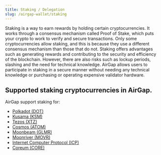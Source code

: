 ```yaml
---
title: Staking / Delegation
slug: /airgap-wallet/staking
---
```


Staking is a way to earn rewards by holding certain cryptocurrencies. It works through a consensus mechanism called Proof of Stake, which puts your crypto to work to verify and secure transactions. Only some cryptocurrencies allow staking, and this is because they use a different consensus mechanism than those that do not. Staking offers advantages such as generating rewards and contributing to the security and efficiency of the blockchain. However, there are also risks such as lockup periods, slashing and the need for technical knowledge. AirGap allows users to participate in staking in a secure manner without needing any technical knowledge or purchasing or operating expensive validator hardware.

## Supported staking cryptocurrencies in AirGap.

AirGap support staking for:

- [Polkadot (DOT)](/currencies/polkadot/delegation)
- [Kusama (KSM)](/currencies/kusama/delegation)
- [Tezos (XTZ)](/currencies/tezos/delegation)
- [Cosmos (ATOM)](/currencies/cosmos/delegation)
- [Moonbeam (GLMR)](/currencies/moonbeam/delegation)
- [Moonriver (MOVR)](/currencies/moonriver/delegation)
- [Internet Computer Protocol (ICP)](/currencies/icp/introduction)
- [Coreum (CORE)](/currencies/core/delegation)
